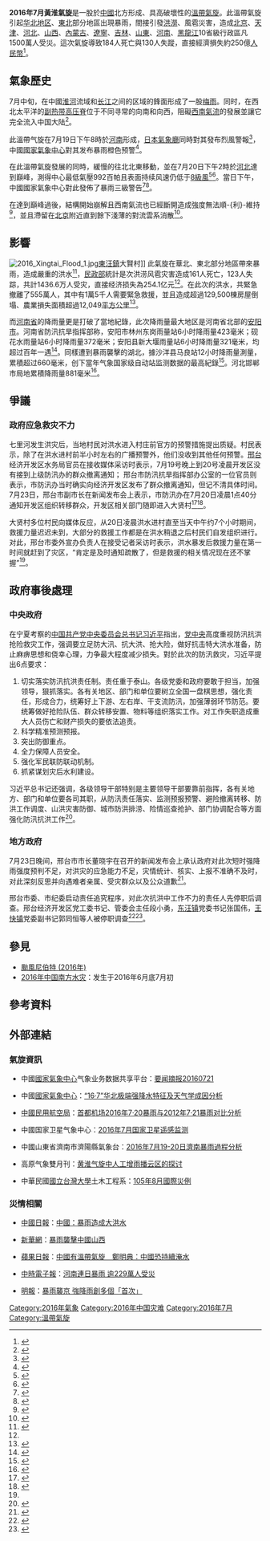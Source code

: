 {{UTC+8}}
{{NoteTA
|G1=TyphoonNew
|G2=TyphoonOld
|G3=Weather
|1=zh-hans:邢台; zh-hant:邢台; zh-tw:邢台; zh-sg:邢台
|skin=typhoon
}}
{{Infobox storm
|name=2016年7月黃淮氣旋<br>{{lang|en|July 2016 North China cyclone}}
|image location=North China cyclone 2016-07-20 0530Z.png
|image name=2016年7月20日，在華北達到最高強度的溫帶氣旋
|stormtype=[[溫帶氣旋|溫帶氣旋]]
|date formed=2016年7月19日
|date dissipated=2016年7月21日
|pressure={{Convert|994|hPa|inHg|2|abbr=on}}
|maximum rain={{Convert|881|mm|in|2|abbr=on}}
|damages=$49.6億（2016年[[美元|美元]]）<br>（初步總計）
|areas affected=[[中國|中國]][[华中地区|华中]]、[[华北地区|华北]]、[[中国东北地区|东北地区]]及[[中国西南地区|西南地区]]
}}
'''2016年7月黃淮氣旋'''是一股於[[中華人民共和國|中國]]北方形成、具高破壞性的[[溫帶氣旋|溫帶氣旋]]。此溫帶氣旋引起[[华北地区|华北地区]]、[[中國東北地區|東北]]部分地區出現暴雨，間接引發[[洪澇|洪澇]]、風雹災害，造成[[北京市|北京]]、[[天津市|天津]]、[[河北省|河北]]、[[山西省|山西]]、[[內蒙古自治区|內蒙古]]、[[遼寧省|遼寧]]、[[吉林省|吉林]]、[[山東省|山東]]、[[河南省|河南]]、[[黑龍江省|黑龍江]]10省級行政區凡1500萬人受災。這次氣旋導致184人死亡與130人失蹤，直接經濟損失約250億[[人民幣|人民幣]]<ref name="0724report">{{cite news|title=华北东北黄淮部分地区洪涝风雹灾害|url=http://www.mca.gov.cn/article/yw/jzjz/zqkb/zqhz/201607/20160700001257.shtml|accessdate=2016-07-24|publisher=中华人民共和国民政部|archive-url=https://web.archive.org/web/20171004040235/http://www.mca.gov.cn/article/yw/jzjz/zqkb/zqhz/201607/20160700001257.shtml|archive-date=2017-10-04|dead-url=yes}}</ref>。

==氣象歷史==
{{Storm path|July 2016 North China cyclone track.png}}
7月中旬，在中國[[淮河|淮河]]流域和[[长江|长江]]之间的区域的鋒面形成了一股[[梅雨|梅雨]]。同时，在西北太平洋的[[副热带高压脊|副热带高压脊]]位于不同寻常的向南和向西，阻礙[[西南氣流|西南氣流]]的發展並讓它完全流入中国大陆<ref>{{cite web|author1=王苡嫣|title=太平洋高壓異常　鄭明典：陸恐有嚴重氣象災害|url=http://www.nownews.com/n/2016/07/18/2172545|publisher=[[NOWnews_今日新聞|NOWnews 今日新聞]]|accessdate=2016年7月18日|date=2016年7月18日|archive-url=https://web.archive.org/web/20160719163907/http://www.nownews.com/n/2016/07/18/2172545|archive-date=2016年7月19日|dead-url=no}}</ref>。

此溫帶气旋在7月19日下午8時於[[河南|河南]]形成，[[日本氣象廳|日本氣象廳]]同時對其發布烈風警報<ref>{{cite web|title=Marine Weather Warning for GMDSS Metarea XI 2016-07-19T12:00:00Z|url=http://www.wis-jma.go.jp/cms/warning/2016/07/19/marine-weather-warning-for-gmdss-metarea-xi-2016-07-19t120000z/|website=WIS Portal – GISC Tokyo|publisher=[[日本氣象廳|日本氣象廳]]|accessdate=2016年7月22日|date=2016年7月19日|archive-url=https://web.archive.org/web/20160828193200/http://www.wis-jma.go.jp/cms/warning/2016/07/19/marine-weather-warning-for-gmdss-metarea-xi-2016-07-19t120000z/|archive-date=2016-08-28|dead-url=yes}}</ref>，中國[[國家氣象中心|國家氣象中心]]對其发布暴雨橙色预警<ref>{{cite web|title=中央气象台发布暴雨橙色预警 10余省份局地有大暴雨|url=http://news.xinhuanet.com/politics/2016-07/19/c_129158949.htm|website=新華網|publisher=[[中央气象台|中央气象台]]|accessdate=2016年7月19日|date=2016年7月19日|archive-url=https://web.archive.org/web/20170909095912/http://news.xinhuanet.com/politics/2016-07/19/c_129158949.htm|archive-date=2017年9月9日|dead-url=no}}</ref>。

在此溫帶氣旋發展的同時，緩慢的往北北東移動，並在7月20日下午2時於[[河北省|河北]]達到巔峰，測得中心最低氣壓992百帕且表面持续风速仍低于[[蒲福氏風級|8級風]]<ref>{{cite web|title=Marine Weather Warning for GMDSS Metarea XI 2016-07-20T00:00:00Z|url=http://www.wis-jma.go.jp/cms/warning/2016/07/20/marine-weather-warning-for-gmdss-metarea-xi-2016-07-20t000000z/|website=WIS Portal – GISC Tokyo|publisher=日本氣象廳|accessdate=2016年7月22日|date=2016年7月20日|archive-url=https://web.archive.org/web/20160726142112/http://www.wis-jma.go.jp/cms/warning/2016/07/20/marine-weather-warning-for-gmdss-metarea-xi-2016-07-20t000000z/|archive-date=2016-07-26|dead-url=yes}}</ref><ref>{{cite web|title=Marine Weather Warning for GMDSS Metarea XI 2016-07-20T06:00:00Z|url=http://www.wis-jma.go.jp/cms/warning/2016/07/20/marine-weather-warning-for-gmdss-metarea-xi-2016-07-20t060000z/|website=WIS Portal – GISC Tokyo|publisher=日本氣象廳|accessdate=2016年7月22日|date=2016年7月20日|archive-url=https://web.archive.org/web/20160828171442/http://www.wis-jma.go.jp/cms/warning/2016/07/20/marine-weather-warning-for-gmdss-metarea-xi-2016-07-20t060000z/|archive-date=2016-08-28|dead-url=yes}}</ref>。當日下午，中國國家氣象中心對此發佈了暴雨三級警告<ref>{{cite web|title=中国气象局：受黄淮气旋影响 北方降雨强|url=https://www.youtube.com/watch?v=96mRKotxtQA|accessdate=2017-07-02|language=ZH|format=youtube|date=2016-08-01|archive-url=https://web.archive.org/web/20190214134151/https://www.youtube.com/watch?v=96mRKotxtQA|archive-date=2019-02-14|dead-url=no}}</ref><ref>{{cite web|title=最强降雨持续超47小时北京首次发布洪水预警|url=http://society.people.com.cn/n1/2016/0721/c1008-28571963.html|website=society.people.com.cn|publisher=人民网|accessdate=2017-07-02|language=ZH|archive-url=https://web.archive.org/web/20160722132055/http://society.people.com.cn/n1/2016/0721/c1008-28571963.html|archive-date=2016-07-22|dead-url=no}}</ref>。

在達到巔峰過後，結構開始崩解且西南氣流也已經斷開造成強度無法順-{利}-維持<ref>{{cite web|author1=朱茜|title=谁是北方极端暴雨的“罪魁祸首”？|url=http://news.weather.com.cn/2016/07/2558299.shtml|publisher=[[中國新聞社|中國新聞社]]|accessdate=2016年7月22日|date=2016年7月20日|archive-url=https://web.archive.org/web/20160822192634/http://news.weather.com.cn/2016/07/2558299.shtml|archive-date=2016年8月22日|dead-url=yes}}</ref>，並且滯留在[[北京|北京]]附近直到餘下淺薄的對流雲系消散<ref>{{cite web |title=天気図 平成28年7月21日21時 |url=http://www.jma.go.jp/jp/g3/images/jp_c/16072121.png |publisher=日本氣象廳 |accessdate=2016年7月22日 |archiveurl=https://web.archive.org/web/20160722071151/http://www.jma.go.jp/jp/g3/images/jp_c/16072121.png |archivedate=2016年7月22日 |format=PNG |date=2016年7月21日 |deadurl=yes }}</ref>。

==影響==
[[File:2016_Xingtai_Flood_1.jpg|thumb]][[東汪鎮|東汪鎮]]大賢村]]
此氣旋在華北、東北部分地區帶來暴雨，造成嚴重的洪水<ref>{{cite web|author1=刘毅、王浩|title=黄淮气旋致北方多地暴雨|url=http://paper.people.com.cn/rmrb/html/2016-07/21/nw.D110000renmrb_20160721_3-04.htm|publisher=[[人民日報|人民日報]]|accessdate=2016年7月21日|date=2016年7月18日|deadurl=yes|archiveurl=https://web.archive.org/web/20170903115246/http://paper.people.com.cn/rmrb/html/2016-07/21/nw.D110000renmrb_20160721_3-04.htm|archivedate=2017年9月3日|df=}}</ref>，[[中華人民共和國民政部|民政部]]統計是次洪涝风雹灾害造成161人死亡，123人失踪，共計1436.6万人受灾，直接经济损失為254.1亿元<ref name="0724report"/>。在此次的洪水，共緊急撤離了555萬人，其中有1萬5千人需要緊急救援，並且造成超過129,500棟房屋倒塌、農業損失面積超過12,049[[平方公里|平方公里]]<ref name="mca_southwest">{{cite web|title=西南部分地区洪涝灾害致80余万人受灾|url=http://www.mca.gov.cn/article/yw/jzjz/zqkb/zqhz/201607/20160700001289.shtml|publisher=中華人民共和國民政部|accessdate=2016年7月25日|archiveurl=https://web.archive.org/web/20160725134427/http://www.mca.gov.cn/article/yw/jzjz/zqkb/zqhz/201607/20160700001289.shtml|archivedate=2016年7月25日|date=2016年7月25日|dead-url=yes}}</ref>。

而[[河南省|河南省]]的降雨量更是打破了當地紀錄，此次降雨量最大地区是河南省北部的[[安阳市|安阳市]]。河南省防汛抗旱指挥部称，安阳市林州东岗雨量站6小时降雨量423毫米；砚花水雨量站6小时降雨量372毫米；安阳县新大堰雨量站6小时降雨量321毫米，均超过百年一遇<ref>{{cite news|title=河南再遭百年一遇大雨 安阳4.2万人急需转移|url=http://news.xinhuanet.com/local/2016-07/20/c_129163367.htm|accessdate=2017-07-02|work=新华网|language=ZH|archive-url=https://web.archive.org/web/20171003225251/http://news.xinhuanet.com/local/2016-07/20/c_129163367.htm|archive-date=2017-10-03|dead-url=no}}</ref>。同樣遭到暴雨襲擊的湖北，據沙洋县马良站12小时降雨量測量，累積超过660毫米，创下當年气象国家级自动站监测数据的最高紀錄<ref>{{cite news|title=湖北沙洋遭受今年最强暴雨：一天下一年降雨|url=http://www.china.com.cn/shehui/2016-07/21/content_38925560.htm|accessdate=2017-07-02|work=中国网|language=ZH|archive-url=https://web.archive.org/web/20171004034828/http://www.china.com.cn/shehui/2016-07/21/content_38925560.htm|archive-date=2017-10-04|dead-url=no}}</ref>。河北邯郸市局地累積降雨量881毫米<ref>{{cite news|title=2016年中国十大天气气候事件评选结果|url=http://news.weather.com.cn/2016/12/2638475_9.shtml|accessdate=2016-12-29|work=中国天气网|language=ZH|archive-url=https://web.archive.org/web/20170805025142/http://news.weather.com.cn/2016/12/2638475_|archive-date=2017-08-05|dead-url=yes}}</ref>。

==爭議==
{{main|2016年邢台洪灾}}
=== 政府应急救灾不力 ===
七里河发生洪灾后，当地村民对洪水进入村庄前官方的预警措施提出质疑。村民表示，除了在洪水进村前半小时左右的广播预警外，他们没收到其他任何预警。[[邢台市|邢台]]经济开发区水务局官员在接收媒体采访时表示，7月19号晚上到20号凌晨开发区没有接到上级防汛办的群众撤离通知；
邢台市防汛抗旱指挥部办公室的一位官员则表示，市防汛办当时确实向经济开发区发布了群众撤离通知，但记不清具体时间。7月23日，邢台市副市长在新闻发布会上表示，市防汛办在7月20日凌晨1点40分通知开发区组织转移群众，开发区相关部门随即进入大贤村<ref>{{cite news | url = http://yuanchuang.caijing.com.cn/2016/0724/4152885.shtml | language = zh-cn | title = 邢台经济开发区水务局局长称：没有接到上级防汛办撤离群众的通知 | author = 孙爱民 | publisher = 财经网 | date = 2016-07-24 | accessdate = 2016-07-25 | archive-url = https://web.archive.org/web/20160725151818/http://yuanchuang.caijing.com.cn/2016/0724/4152885.shtml | archive-date = 2016-07-25 | dead-url = no }}</ref><ref name=six>{{cite news | url = http://epaper.jinghua.cn/html/2016-07/24/content_321853.htm | language = zh-cn | title = 邢台回应大贤村洪灾疑问 | author1 = 韩林君 | author2 = 韩天博 | publisher = [[京华时报|京华时报]] | date = 2016-07-24 | accessdate = 2016-07-25 | deadurl = yes | archiveurl = https://web.archive.org/web/20160727113910/http://epaper.jinghua.cn/html/2016-07/24/content_321853.htm | archivedate = 2016-07-27 }}</ref>。

大贤村多位村民向媒体反应，从20日凌晨洪水进村直至当天中午约7个小时期间，救援力量迟迟未到，大部分的救援工作都是在洪水稍退之后村民们自发组织进行。对此，邢台市委外宣办负责人在接受记者采访时表示，洪水暴发后救援力量在第一时间就赶到了灾区，“肯定是及时通知疏散了，但是救援的相关情况现在还不掌握”<ref name = six></ref>。

==政府事後處理==
===中央政府===
在宁夏考察的[[中国共产党中央委员会总书记|中国共产党中央委员会总书记]][[习近平|习近平]]指出，[[中国共产党中央委员会|党中央]]高度重视防汛抗洪抢险救灾工作，强调要立足防大汛、抗大洪、抢大险，做好抗击特大洪水准备，防止麻痹思想和侥幸心理，力争最大程度减少损失。對於此次的防汛救灾，习近平提出6点要求：
#切实落实防汛抗洪责任制。责任重于泰山。各级党委和政府要敢于担当，加强领导，狠抓落实。各有关地区、部门和单位要树立全国一盘棋思想，强化责任，形成合力，统筹好上下游、左右岸、干支流防汛，加强薄弱环节防范。要统筹做好抢险队伍、群众转移安置、物料等组织落实工作。对工作失职造成重大人员伤亡和财产损失的要依法追责。
#科学精准预测预报。
#突出防御重点。
#全力保障人员安全。
#强化军民联防联动机制。
#抓紧谋划灾后水利建设。
习近平总书记还强调，各级领导干部特别是主要领导干部要靠前指挥，各有关地方、部门和单位要各司其职，从防汛责任落实、监测预报预警、避险撤离转移、防洪工作调度、山洪灾害防御、城市防洪排涝、险情巡查抢护、部门协调配合等方面强化防汛抗洪工作<ref>{{cite news|title=强调敢于担当 习近平防汛救灾提6点要求|url=http://china.dwnews.com/news/2016-07-20/59755013.html|accessdate=2017-07-02|work=多维新闻网|language=ZH|archive-url=https://web.archive.org/web/20160725233512/http://china.dwnews.com/news/2016-07-20/59755013.html|archive-date=2016-07-25|dead-url=no}}</ref>。
===地方政府===
7月23日晚间，邢台市市长董晓宇在召开的新闻发布会上承认政府对此次短时强降雨强度预判不足，对洪灾的应急能力不足，灾情统计、核实、上报不准确不及时，对此深刻反思并向遇难者亲属、受灾群众以及公众道歉<ref>{{cite news | url = http://news.cctv.com/2016/07/24/ARTIrnkcRybQBaByoHWZbYeI160724.shtml | language = zh-cn | title = 河北邢台市市长向遇难者家属道歉 已启动责任追究程序 | publisher = [[央视网|央视网]] | date = 2016-07-24 | accessdate = 2016-07-24 | archive-url = https://web.archive.org/web/20160920053246/http://news.cctv.com/2016/07/24/ARTIrnkcRybQBaByoHWZbYeI160724.shtml | archive-date = 2016-09-20 | dead-url = yes }}</ref>。

邢台市委、市纪委启动责任追究程序，对此次抗洪中工作不力的责任人先停职后调查。邢台经济开发区党工委书记、管委会主任段小勇，[[东汪镇_(邢台县)|东汪镇]]党委书记张国伟，[[王快镇|王快镇]]党委副书记郭同恒等人被停职调查<ref>{{cite news | url = http://hbrb.hebnews.cn/html/2016-07/25/content_115084.htm | language = zh-cn | title = 河北省委作出对防汛抗洪抢险救灾中工作不力的有关责任人停职检查决定 | publisher = 河北日报 | date = 2016-07-25 | accessdate = 2016-07-25 | deadurl = yes | archiveurl = https://web.archive.org/web/20160818084504/http://hbrb.hebnews.cn/html/2016-07/25/content_115084.htm | archivedate = 2016-08-18 }}</ref><ref>{{cite news | url = http://www.thepaper.cn/newsDetail_forward_1503628 | language = zh-cn | title = 邢台王快镇党委副书记郭同恒因防汛抗洪抢险工作不力被停职 | publisher = 澎湃新闻 | date = 2016-07-25 | accessdate = 2016-07-25 | archive-url = https://web.archive.org/web/20160727061530/http://www.thepaper.cn/newsDetail_forward_1503628 | archive-date = 2016-07-27 | dead-url = no }}</ref>。

==參見==
*[[颱風尼伯特_(2016年)|颱風尼伯特 (2016年)]]
*[[2016年中国南方水灾|2016年中国南方水灾]]：发生于2016年6月底7月初

==參考資料==
{{reflist|2}}
==外部連結==
=== 氣旋資訊 ===
*{{zh-cn}}中國[[國家氣象中心|國家氣象中心]]气象业务数据共享平台：[http://lyqx-10-1-64-146.frp.tianqitu.net:8000/npt/newsReport/detail?content_id=803 要闻摘报20160721]{{dead link|date=2018年5月 |bot=InternetArchiveBot |fix-attempted=yes }}
*{{zh-cn}}中國[[國家氣象中心|國家氣象中心]]：[http://qxqk.nmc.cn/ch/reader/create_pdf.aspx?file_no=20170502&flag=1&journal_id=qx&year_id=2017 “16·7”华北极端强降水特征及天气学成因分析]{{Wayback|url=http://qxqk.nmc.cn/ch/reader/create_pdf.aspx?file_no=20170502&flag=1&journal_id=qx&year_id=2017 |date=20190123171236 }}
*{{zh-cn}}[[中國民用航空局|中國民用航空局]]：[http://d.wanfangdata.com.cn/periodical/qgsj201701075 首都机场2016年7·20暴雨与2012年7·21暴雨对比分析]{{Wayback|url=http://d.wanfangdata.com.cn/periodical/qgsj201701075 |date=20190912080509 }}
*{{zh-cn}}中國国家卫星气象中心：[http://www.nsmc.org.cn/NSMC/UploadFiles/Files/ygyb/ygyb201607.pdf 2016年7月国家卫星遥感监测]{{Wayback|url=http://www.nsmc.org.cn/NSMC/UploadFiles/Files/ygyb/ygyb201607.pdf |date=20190214134152 }}
*{{zh-cn}}中國山東省濟南市濟陽縣氣象台：[https://web.archive.org/web/20171003225651/http://www.nykxw.com/upload/2017-3/2017032356104065.pdf 2016年7月19-20日濟南暴雨過程分析]
*{{zh-cn}}高原气象雙月刊：[http://gyqx.westgis.ac.cn/CN/Y2006/V25/I1/128 黄淮气旋中人工增雨播云区的探讨]{{Dead link|date=2018年7月 |bot=InternetArchiveBot |fix-attempted=yes }}
*{{zh-tw}}中華民國[[國立台灣大學|國立台灣大學]]土木工程系：[https://web.archive.org/web/20190214134151/http://140.112.12.21/site/dppp/files/2/105%E5%B9%B408%E6%9C%88%E5%9C%8B%E9%9A%9B%E7%81%BD%E4%BE%8B.pdf 105年8月國際災例]

=== 災情相關 ===
*{{en}}[[中國日報|中國日報]]：[http://www.chinadaily.com.cn/china/2016summerflooding/ 中國：暴雨造成大洪水]{{Wayback|url=http://www.chinadaily.com.cn/china/2016summerflooding/ |date=20161229064748 }}
*{{en}}[[新華網|新華網]]：[http://news.xinhuanet.com/english/photo/2016-07/19/c_135524697_2.htm 暴雨襲擊中國山西]{{Wayback|url=http://news.xinhuanet.com/english/photo/2016-07/19/c_135524697_2.htm |date=20170305130914 }}
*{{zh-tw}}[[蘋果日報_(台灣)|蘋果日報]]：[http://www.appledaily.com.tw/realtimenews/article/new/20160714/907671/2 中國有溫帶氣旋　鄭明典：中國恐持續淹水]{{Wayback|url=http://www.appledaily.com.tw/realtimenews/article/new/20160714/907671/2 |date=20190912080507 }}
*{{zh-tw}}[[中國時報|中時電子報]]：[http://www.chinatimes.com/newspapers/20160730000782-260302 河南連日暴雨 逾229萬人受災]{{Wayback|url=http://www.chinatimes.com/newspapers/20160730000782-260302 |date=20170427022003 }}
*{{zh-hk}}[[明報|明報]]：[http://www.mingpaocanada.com/van/htm/News/20160722/tcah1.htm 暴雨襲京 強降雨創多個「首次」]{{Wayback|url=http://www.mingpaocanada.com/van/htm/News/20160722/tcah1.htm |date=20190214134151 }}

{{Portalbar|中國|災害|天氣}}
[[Category:2016年氣象|Category:2016年氣象]]
[[Category:2016年中国灾难|Category:2016年中国灾难]]
[[Category:2016年7月|Category:2016年7月]]
[[Category:溫帶氣旋|Category:溫帶氣旋]]
